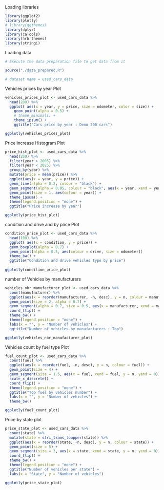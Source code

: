 Loading libraries

```r

library(ggplot2)
library(plotly)
# library(ggthemes)
library(dplyr)
library(caTools)
library(hrbrthemes)
library(stringi)

```

Loading data 

```r

# Execute the data preparation file to get data from it

source("./data_prepared.R")

# dataset name = used_cars_data

```

Vehicles prices by year Plot

```r

vehicles_prices_plot <- used_cars_data %>%
  head(200) %>%
  ggplot( aes(x = year, y = price, size = odometer, color = size)) +
    geom_point(alpha = 0.5) +
    # theme_minimal() +
    theme_ipsum() +
    ggtitle("Cars price by year : Demo 200 cars")

ggplotly(vehicles_prices_plot)

```


Price increase Histogram Plot

```r

price_hist_plot <- used_cars_data %>%
  head(200) %>%
  filter(year > 2005) %>%
  filter(year < 2025) %>%
  group_by(year) %>%
  mutate(price = mean(price)) %>%
  ggplot(aes(x = year, y = price)) +
  geom_line(alpha = 0.2, colour = "black") +
  geom_segment(alpha = 0.05, colour = "black", aes(x = year, xend = year, y = price, yend = 0)) +
  geom_point(size = 1, aes(colour = year)) +
  theme_ipsum() +
  theme(legend.position = "none") +
  ggtitle("Price increase by year")

ggplotly(price_hist_plot)

```


condition and drive and  by price Plot

```r

condition_price_plot <- used_cars_data %>%
  head(100) %>%
  ggplot( aes(x = condition, y = price)) +
  geom_boxplot(alpha = 0.7) +
  geom_point(alpha = 0.5, aes(colour = drive, size = odometer))
  theme_bw() +
  ggtitle("Condition and drive vehicles type by price")
  
ggplotly(condition_price_plot)

```

number of Vehicles by manufacturers

```r

vehicles_nbr_manufacturer_plot <- used_cars_data %>%
  count(manufacturer) %>%
  ggplot(aes(x = reorder(manufacturer, -n, desc), y = n, colour = manufacturer)) +
  geom_point(size = 2, alpha = 0.7) +
  geom_segment(alpha = 0.7, size = 0.5, aes(x = manufacturer, xend = manufacturer, y = n, yend = 0)) +
  coord_flip() +
  theme_bw() +
  theme(legend.position = "none") +
  labs(x = "", y = "Number of vehicles") +
  ggtitle("Number of vehicles by manufacturers : Top") 

ggplotly(vehicles_nbr_manufacturer_plot)


```



Vehicles count by fuel type Plot

```r

fuel_count_plot <- used_cars_data %>%
  count(fuel) %>%
  ggplot(aes(x = reorder(fuel, -n, desc), y = n, colour = fuel)) +
  geom_point(size = 4) +
  geom_segment(size = 1.5, aes(x = fuel, xend = fuel, y = n, yend = 0)) +
  scale_x_discrete() +
  coord_flip() +
  theme(legend.position = "none") +
  ggtitle("Top fuel by vehicles number") +
  labs(x = "", y = "Number of vehicles") +
  theme_bw()

ggplotly(fuel_count_plot)

```


Price by state plot

```r

price_state_plot <- used_cars_data %>%
  count(state) %>%
  mutate(state = stri_trans_toupper(state)) %>%
  ggplot(aes(x = reorder(state, -n, desc), y = n, colour = state)) +
  geom_point(size = 5) +
  geom_segment(size = 3, aes(x = state, xend = state, y = n, yend = 0)) +
  coord_flip() +
  theme_bw() +
  theme(legend.position = "none") +
  ggtitle("Number of vehicles per state") +
  labs(x = "State", y = "Number of vehicles")

ggplotly(price_state_plot)

```


